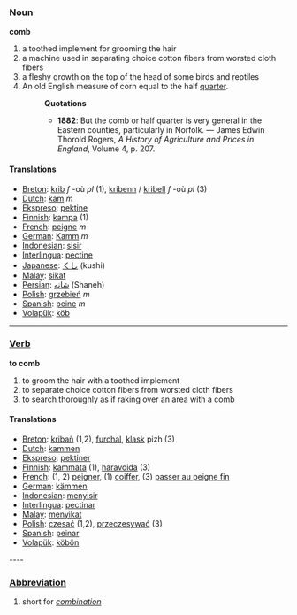 === Noun ===
'''comb'''

# a toothed implement for grooming the hair
# a machine used in separating choice cotton fibers from worsted cloth fibers
# a fleshy growth on the top of the head of some birds and reptiles
# An old English measure of corn equal to the half [[quarter]].
#:'''Quotations'''
#:*'''1882''': But the comb or half quarter is very general in the Eastern counties, particularly in Norfolk. &mdash; James Edwin Thorold Rogers, ''A History of Agriculture and Prices in England'', Volume 4, p. 207.
==== Translations ====
*[[Breton]]: [[krib]] ''f'' -où ''pl'' (1), [[kribenn]] / [[kribell]] ''f'' -où ''pl'' (3)
*[[Dutch]]: [[kam]] ''m''
*[[Ekspreso]]: [[pektine]]
*[[Finnish]]: [[kampa]] (1)
*[[French]]: [[peigne]] ''m''
*[[German]]: [[Kamm]] ''m''
*[[Indonesian]]: [[sisir]]
*[[Interlingua]]: [[pectine]]
*[[Japanese]]: [[くし]] (kushi)
*[[Malay]]: [[sikat]]
*[[Persian]]: [[شانه]] (Shaneh)
*[[Polish]]: [[grzebień]] ''m''
*[[Spanish]]: [[peine]] ''m''
*[[Volapük]]: [[köb]]


----

=== [[Verb]] ===

'''to comb'''

# to groom the hair with a toothed implement
# to separate choice cotton fibers from worsted cloth fibers
# to search thoroughly as if raking over an area with a comb

==== Translations ====
*[[Breton]]: [[kribañ]] (1,2), [[furchal]], [[klask]] pizh (3)
*[[Dutch]]: [[kammen]]
*[[Ekspreso]]: [[pektiner]]
*[[Finnish]]: [[kammata]] (1), [[haravoida]] (3)
*[[French]]: (1, 2) [[peigner]], (1) [[coiffer]], (3) [[passer au peigne fin]]
*[[German]]: [[kämmen]]
*[[Indonesian]]: [[sisir|menyisir]]
*[[Interlingua]]: [[pectinar]]
*[[Malay]]: [[sikat|menyikat]]
*[[Polish]]: [[czesać]] (1,2), [[przeczesywać]] (3) 
*[[Spanish]]: [[peinar]]
*[[Volapük]]: [[köbön]]

---- 

=== [[Abbreviation]] ===
# short for ''[[combination]]''